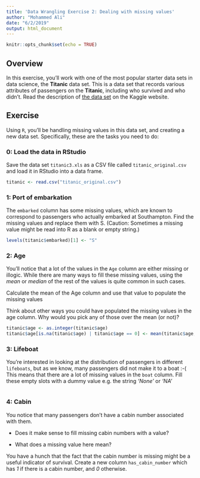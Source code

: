 ```yaml
---
title: 'Data Wrangling Exercise 2: Dealing with missing values'
author: "Mohammed Ali"
date: "6/2/2019"
output: html_document
---
```


```r
knitr::opts_chunk$set(echo = TRUE)
```

## Overview
In this exercise, you'll work with one of the most popular starter data sets in data science, the **Titanic** data set. This is a data set that records various attributes of passengers on the **Titanic**, including who survived and who didn’t.
Read the description of [the data set](https://www.kaggle.com/c/titanic/data) on the Kaggle website.

## Exercise

Using `R`, you’ll be handling missing values in this data set, and creating a new data set. Specifically, these are the tasks you need to do:

### 0: Load the data in RStudio

Save the data set `titanic3.xls` as a CSV file called `titanic_original.csv` and load it in RStudio into a data frame.

```r
titanic <- read.csv("titanic_original.csv")
```

### 1: Port of embarkation

The `embarked` column has some missing values, which are known to correspond to passengers who actually embarked at Southampton. Find the missing values and replace them with S. (Caution: Sometimes a missing value might be read into R as a blank or empty string.)

```r
levels(titanic$embarked)[1] <- "S"
```

### 2: Age

You’ll notice that a lot of the values in the `Age` column are either missing or illogic. While there are many ways to fill these missing values, using the *mean* or *median* of the rest of the values is quite common in such cases.

Calculate the mean of the Age column and use that value to populate the missing values

Think about other ways you could have populated the missing values in the age column. Why would you pick any of those over the mean (or not)?

```r
titanic$age <- as.integer(titanic$age)
titanic$age[is.na(titanic$age) | titanic$age == 0] <- mean(titanic$age, na.rm = TRUE)
```

### 3: Lifeboat

You’re interested in looking at the distribution of passengers in different `lifeboats`, but as we know, many passengers did not make it to a boat :-( This means that there are a lot of missing values in the `boat` column. Fill these empty slots with a dummy value e.g. the string *'None'* or *'NA'*

```r
```

### 4: Cabin

You notice that many passengers don’t have a cabin number associated with them.

- Does it make sense to fill missing cabin numbers with a value?

- What does a missing value here mean?

You have a hunch that the fact that the cabin number is missing might be a useful indicator of survival. Create a new column `has_cabin_number` which has *1* if there is a cabin number, and *0* otherwise.

```r
```


